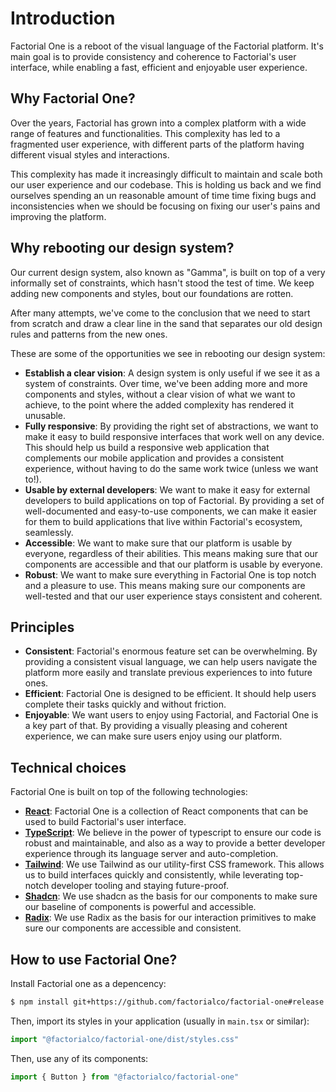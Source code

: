 # Introduction

Factorial One is a reboot of the visual language of the Factorial platform. It's
main goal is to provide consistency and coherence to Factorial's user interface,
while enabling a fast, efficient and enjoyable user experience.

## Why Factorial One?

Over the years, Factorial has grown into a complex platform with a wide range of
features and functionalities. This complexity has led to a fragmented user
experience, with different parts of the platform having different visual styles
and interactions.

This complexity has made it increasingly difficult to maintain and scale both
our user experience and our codebase. This is holding us back and we find
ourselves spending an un reasonable amount of time time fixing bugs and
inconsistencies when we should be focusing on fixing our user's pains and
improving the platform.

## Why rebooting our design system?

Our current design system, also known as "Gamma", is built on top of a very
informally set of constraints, which hasn't stood the test of time. We keep
adding new components and styles, bout our foundations are rotten.

After many attempts, we've come to the conclusion that we need to start from
scratch and draw a clear line in the sand that separates our old design rules
and patterns from the new ones.

These are some of the opportunities we see in rebooting our design system:

- **Establish a clear vision**: A design system is only useful if we see it as a
  system of constraints. Over time, we've been adding more and more components
  and styles, without a clear vision of what we want to achieve, to the point
  where the added complexity has rendered it unusable.
- **Fully responsive**: By providing the right set of abstractions, we want to
  make it easy to build responsive interfaces that work well on any device. This
  should help us build a responsive web application that complements our mobile
  application and provides a consistent experience, without having to do the
  same work twice (unless we want to!).
- **Usable by external developers**: We want to make it easy for external
  developers to build applications on top of Factorial. By providing a set of
  well-documented and easy-to-use components, we can make it easier for them to
  build applications that live within Factorial's ecosystem, seamlessly.
- **Accessible**: We want to make sure that our platform is usable by everyone,
  regardless of their abilities. This means making sure that our components are
  accessible and that our platform is usable by everyone.
- **Robust**: We want to make sure everything in Factorial One is top notch and
  a pleasure to use. This means making sure our components are well-tested and
  that our user experience stays consistent and coherent.

## Principles

- **Consistent**: Factorial's enormous feature set can be overwhelming. By
  providing a consistent visual language, we can help users navigate the
  platform more easily and translate previous experiences to into future ones.
- **Efficient**: Factorial One is designed to be efficient. It should help users
  complete their tasks quickly and without friction.
- **Enjoyable**: We want users to enjoy using Factorial, and Factorial One is a
  key part of that. By providing a visually pleasing and coherent experience, we
  can make sure users enjoy using our platform.

## Technical choices

Factorial One is built on top of the following technologies:

- **[React](https://react.dev/)**: Factorial One is a collection of React
  components that can be used to build Factorial's user interface.
- **[TypeScript](https://www.typescriptlang.org/)**: We believe in the power of
  typescript to ensure our code is robust and maintainable, and also as a way to
  provide a better developer experience through its language server and
  auto-completion.
- **[Tailwind](https://tailwindcss.com/)**: We use Tailwind as our utility-first
  CSS framework. This allows us to build interfaces quickly and consistently,
  while leverating top-notch developer tooling and staying future-proof.
- **[Shadcn](https://ui.shadcn.com/)**: We use shadcn as the basis for our
  components to make sure our baseline of components is powerful and accessible.
- **[Radix](https://www.radix-ui.com/primitives)**: We use Radix as the basis
  for our interaction primitives to make sure our components are accessible and
  consistent.

## How to use Factorial One?

Install Factorial one as a depencency:

```bash
$ npm install git+https://github.com/factorialco/factorial-one#release
```

Then, import its styles in your application (usually in `main.tsx` or similar):

```jsx
import "@factorialco/factorial-one/dist/styles.css"
```

Then, use any of its components:

```jsx
import { Button } from "@factorialco/factorial-one"
```
